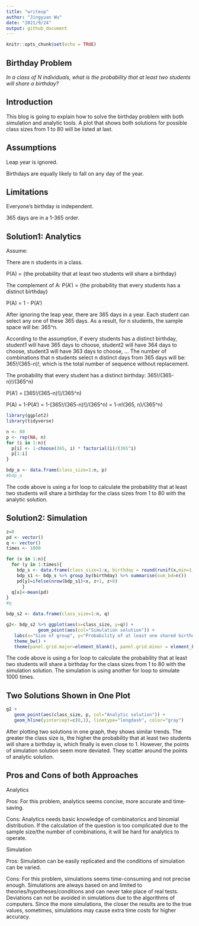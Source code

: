 ```yaml
---
title: "writeup"
author: "Jingyuan Wu"
date: "2021/9/24"
output: github_document
---
```


```r
knitr::opts_chunk$set(echo = TRUE)
```

## Birthday Problem

*In a class of N individuals, what is the probability that at least two students will share a birthday?*

## Introduction

This blog is going to explain how to solve the birthday problem with both simulation and analytic tools. A plot that shows both solutions for possible class sizes from 1 to 80 will be listed at last.

## Assumptions

Leap year is ignored.

Birthdays are equally likely to fall on any day of the year.

## Limitations

Everyone’s birthday is independent.

365 days are in a 1-365 order.

## Solution1: Analytics

Assume: 

There are n students in a class.

P(A) = {the probability that at least two students will share a birthday}

The complement of A: P(A') = {the probability that every students has a distinct birthday}

P(A) = 1 - P(A')

After ignoring the leap year, there are 365 days in a year. Each student can select any one of these 365 days. As a result, for n students, the sample space will be: 365^n.

According to the assumption, if every students has a distinct birthday, student1 will have 365 days to choose, student2 will have 364 days to choose, student3 will have 363 days to choose, ... The number of combinations that n students select n distinct days from 365 days will be: 365!/(365-n)!, which is the total number of sequence without replacement.

The probability that every student has a distinct birthday: 365!/(365-n)!/(365^n)

P(A') = [365!/(365-n)!]/(365^n)

P(A) = 1-P(A') = 1-[365!/(365-n)!]/(365^n) = 1-n!(365, n)/(365^n)

```r
library(ggplot2)
library(tidyverse)

n <- 80
p <- rep(NA, n)
for (i in 1:n){
  p[i] <- 1-choose(365, i) * factorial(i)/(365^i)
  p[1:i]
}

bdp_a <- data.frame(class_size=1:n, p)
#bdp_a
```

The code above is using a for loop to calculate the probability that at least two students will share a birthday for the class sizes from 1 to 80 with the analytic solution.

## Solution2: Simulation

```r
z=0
pd <- vector()
q <- vector()
times <- 1000

for (x in 1:n){
  for (y in 1:times){
    bdp_s <- data.frame(class_size=1:x, birthday = round(runif(x,min=1,max=365), 0))
    bdp_s1 <- bdp_s %>% group_by(birthday) %>% summarise(sum_bd=n())
    pd[y]=ifelse(nrow(bdp_s1)<x, z+1, z+0)
      }
  q[x]<-mean(pd)
}
#q

bdp_s2 <- data.frame(class_size=1:n, q)

g2<- bdp_s2 %>% ggplot(aes(x=class_size, y=q)) +
            geom_point(aes(col="Simulation solution")) +
   labs(x="Size of group", y="Probability of at least one shared birthday") +
   theme_bw() +
   theme(panel.grid.major=element_blank(), panel.grid.minor = element_blank())
```

The code above is using a for loop to calculate the probability that at least two students will share a birthday for the class sizes from 1 to 80 with the simulation solution. The simulation is using another for loop to simulate 1000 times.

## Two Solutions Shown in One Plot

```r
g2 +
   geom_point(aes(class_size, p, col="Analytic solution")) +
   geom_hline(yintercept=c(0,1), linetype="longdash", color="gray")
```

After plotting two solutions in one graph, they shows similar trends. The greater the class size is, the higher the probability that at least two students will share a birthday is, which finally is even close to 1. However, the points of simulation solution seem more deviated. They scatter around the points of analytic solution.

## Pros and Cons of both Approaches

Analytics

Pros: For this problem, analytics seems concise, more accurate and time-saving.

Cons: Analytics needs basic knowledge of combinatorics and binomial distribution. If the calculation of the question is too complicated due to the sample size/the number of combinations, it will be hard for analytics to operate.


Simulation

Pros: Simulation can be easily replicated and the conditions of simulation can be varied.

Cons:  For this problem, simulations seems time-consuming and not precise enough. Simulations are always based on and limited to theories/hypotheses/conditions and can never take place of real tests. Deviations can not be avoided in simulations due to the algorithms of computers. Since the more simulations, the closer the results are to the true values, sometimes, simulations may cause extra time costs for higher accuracy.
